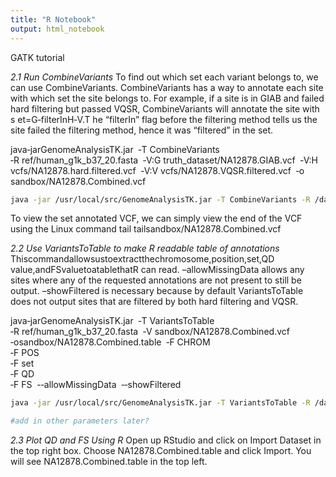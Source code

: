 ```yaml
---
title: "R Notebook"
output: html_notebook
---
```

GATK tutorial 

*2.1 Run CombineVariants*
To find out which set each variant belongs to, we can use CombineVariants. CombineVariants has a way to annotate each site with which set the site belongs to. For example, if a site is in GIAB and failed hard filtering but passed VQSR, CombineVariants will annotate the site with s et=G‐filterInH‐V.T he “filterIn” flag before the filtering method tells us the site failed the filtering method, hence it was “filtered” in the set.

java‐jarGenomeAnalysisTK.jar\ 
‐T CombineVariants\
‐R ref/human_g1k_b37_20.fasta\ 
‐V:G truth_dataset/NA12878.GIAB.vcf\ 
‐V:H vcfs/NA12878.hard.filtered.vcf\ 
‐V:V vcfs/NA12878.VQSR.filtered.vcf\ 
‐o sandbox/NA12878.Combined.vcf

```bash
java -jar /usr/local/src/GenomeAnalysisTK.jar -T CombineVariants -R /data2/Training_set/am45new.fasta -V:G drones_queen_snp.vcf -V:H drones_queen_filtered_hard.vcf -V:V drones_queen_recalibrated_snp.vcf -o drones_queen__unfiltered_VQSR_hard.vcf --genotypemergeoption UNSORTED
```


To view the set annotated VCF, we can simply view the end of the VCF using the Linux command  tail   tailsandbox/NA12878.Combined.vcf

*2.2 Use VariantsToTable to make R readable table of annotations*
Thiscommandallowsustoextractthechromosome,position,set,QD value,andFSvaluetoatablethatR can read. --allowMissingData allows any sites where any of the requested annotations are not present to still be output. --showFiltered is necessary because by default VariantsToTable does not output sites that are filtered by both hard filtering and VQSR.


java‐jarGenomeAnalysisTK.jar\ 
‐T VariantsToTable\
‐R ref/human_g1k_b37_20.fasta\ 
‐V sandbox/NA12878.Combined.vcf\ 
‐osandbox/NA12878.Combined.table\ 
‐F CHROM\
‐F POS\
‐F set\
‐F QD\
‐F FS\ 
-‐allowMissingData\ 
‐‐showFiltered
```bash
java -jar /usr/local/src/GenomeAnalysisTK.jar -T VariantsToTable -R /data2/Training_set/am45new.fasta -V drones_queen__unfiltered_VQSR_hard.vcf -o drones_queen__unfiltered_VQSR_hard.table -F CHROM -F POS -F set -F QD -F FS --allowMissingData --showFiltered

#add in other parameters later? 
```



*2.3 Plot QD and FS Using R*
Open up RStudio and click on Import Dataset in the top right box. Choose NA12878.Combined.table and click Import.
You will see NA12878.Combined.table in the top left.
